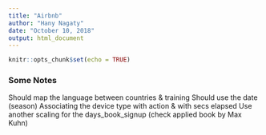 ```yaml
---
title: "Airbnb"
author: "Hany Nagaty"
date: "October 10, 2018"
output: html_document
---
```


```r
knitr::opts_chunk$set(echo = TRUE)
```

### Some Notes
Should map the language between countries & training
Should use the date (season)
Associating the device type with action & with secs elapsed
Use another scaling for the days_book_signup (check applied book by Max Kuhn)


